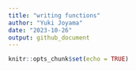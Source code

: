 ```yaml
---
title: "writing functions"
author: "Yuki Joyama"
date: "2023-10-26"
output: github_document
---
```


```r
knitr::opts_chunk$set(echo = TRUE)
```
